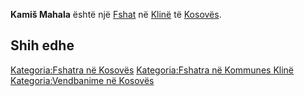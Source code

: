 {{Fshat në Kosovës
 | Emri                = Kamiš Mahala
| srp_N_name = Kamiš Mahala
| srp_N_FULL_NAME_RO = Kamiš Mahala
| srp_N_FULL_NAME_ND_RO = Kamis Mahala
| srp_N_SORT_NAME_RG = KAMISMAHALA
| srp_N_FULL_NAME_RG = Kamiš Mahala
| srp_N_FULL_NAME_ND_RG = Kamis Mahala

 | Emri (Rasa dhanore) = 
 | Figura              = 
 | Shteti              = Kosovo
 | Komuna              = Klinë
 | Kodi postar         = 
 | Sipërfaqja          = 

 | Popullsia           = 

 | Regj. i popullsisë  = 
 | Dend. e popullsisë  = 
 | Faqja zyrtare       = 
 <!--- Koordinatat ----> 
 | Gjerësia            = 42.253333
 | Gjatësia            = 21.203056
 | Lartësia            = 
}}
'''Kamiš Mahala''' është një [[Fshat]] në [[Klinë]] të [[Kosovës]].

<!-- == Gjeografia == -->
<!-- == Historia == -->
<!-- == Demografia == -->
== Shih edhe ==
{{Komuna Klinë}}
{{Kosovo-Administrata-Cung}}

[[Kategoria:Fshatra në Kosovës]]
[[Kategoria:Fshatra në Kommunes Klinë]]
[[Kategoria:Vendbanime në Kosovës]]